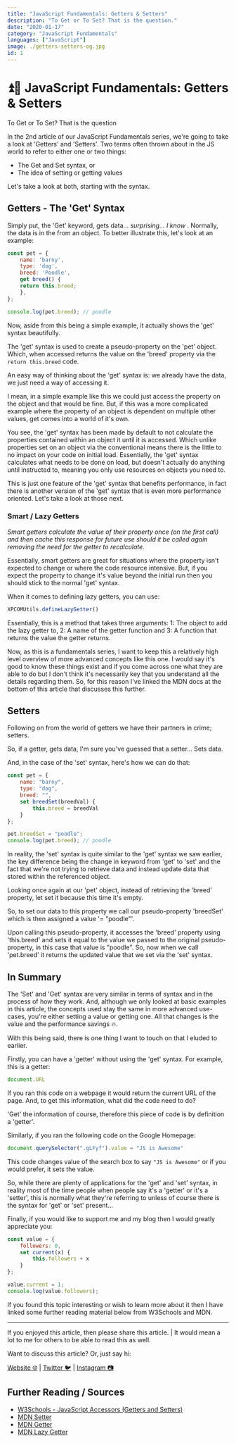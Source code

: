 ---
title: "JavaScript Fundamentals: Getters & Setters"
description: "To Get or To Set? That is the question."
date: "2020-01-17"
category: "JavaScript Fundamentals"
languages: ["JavaScript"]
image: ./getters-setters-og.jpg
id: 1
---

# ⏫🔽 JavaScript Fundamentals: Getters & Setters

To Get or To Set? That is the question

In the 2nd article of our JavaScript Fundamentals series, we're going to take a look at 'Getters' and 'Setters'. Two terms often thrown about in the JS world to refer to either one or two things:

* The Get and Set syntax, or
* The idea of setting or getting values

Let's take a look at both, starting with the syntax.

## Getters - The 'Get' Syntax

Simply put, the 'Get' keyword, gets data... *surprising... I know* . Normally, the data is in the from an object. To better illustrate this, let's look at an example:

```js
const pet = {
    name: 'barny',
    type: 'dog',
    breed: 'Poodle',
    get breed() {
    return this.breed;
    },
};

console.log(pet.breed); // poodle
```

Now, aside from this being a simple example, it actually shows the 'get' syntax beautifully.

The 'get' syntax is used to create a pseudo-property on the 'pet' object. Which, when accessed returns the value on the 'breed' property via the `return this.breed` code.

An easy way of thinking about the 'get' syntax is: we already have the data, we just need a way of accessing it.

I mean, in a simple example like this we could just access the property on the object and that would be fine. But, if this was a more complicated example where the property of an object is dependent on multiple other values, get comes into a world of it's own.

You see, the 'get' syntax has been made by default to not calculate the properties contained within an object it until it is accessed. Which unlike properties set on an object via the conventional means there is the little to no impact on your code on initial load. Essentially, the 'get' syntax calculates what needs to be done on load, but doesn't actually do anything until instructed to, meaning you only use resources on objects you need to.

This is just one feature of the 'get' syntax that benefits performance, in fact there is another version of the 'get' syntax that is even more performance oriented. Let's take a look at those next.

### Smart / Lazy Getters

*Smart getters calculate the value of their property once (on the first call) and then cache this response for future use should it be called again removing the need for the getter to recalculate.*

Essentially, smart getters are great for situations where the property isn't expected to change or where the code resource intensive. But, if you expect the property to change it's value beyond the initial run then you should stick to the normal 'get' syntax.

When it comes to defining lazy getters, you can use:

```JavaScript
XPCOMUtils.defineLazyGetter()
```

Essentially, this is a method that takes three arguments: 1: The object to add the lazy getter to, 2: A name of the getter function and 3: A function that returns the value the getter returns.

Now, as this is a fundamentals series, I want to keep this a relatively high level overview of more advanced concepts like this one. I would say it's good to know these things exist and if you come across one what they are able to do but I don't think it's necessarily key that you understand all the details regarding them. So, for this reason I've linked the MDN docs at the bottom of this article that discusses this further.

## Setters

Following on from the world of getters we have their partners in crime; setters.

So, if a getter, gets data, I'm sure you've guessed that a setter... Sets data.

And, in the case of the 'set' syntax, here's how we can do that:

```JavaScript
const pet = {
    name: "barny",
    type: "dog",
    breed: "",
    set breedSet(breedVal) {
        this.breed = breedVal
    }
};

pet.breedSet = "poodle";
console.log(pet.breed); // poodle
```

In reality, the 'set' syntax is quite similar to the 'get' syntax we saw earlier, the key difference being the change in keyword from 'get' to 'set' and the fact that we're not trying to retrieve data and instead update data that stored within the referenced object.

Looking once again at our 'pet' object, instead of retrieving the 'breed' property, let set it because this time it's empty.

So, to set our data to this property we call our pseudo-property 'breedSet' which is then assigned a value '= "poodle"'.

Upon calling this pseudo-property, it accesses the 'breed' property using 'this.breed' and sets it equal to the value we passed to the original pseudo-property, in this case that value is "poodle". So, now when we call 'pet.breed' it returns the updated value that we set via the 'set' syntax.

## In Summary

The 'Set' and 'Get' syntax are very similar in terms of syntax and in the process of how they work. And, although we only looked at basic examples in this article, the concepts used stay the same in more advanced use-cases, you're either setting a value or getting one. All that changes is the value and the performance savings 🔥.

With this being said, there is one thing I want to touch on that I eluded to earlier.

Firstly, you can have a 'getter' without using the 'get' syntax. For example, this is a getter:

```JavaScript
document.URL
```

If you ran this code on a webpage it would return the current URL of the page. And, to get this information, what did the code need to do?

'Get' the information of course, therefore this piece of code is by definition a 'getter'.

Similarly, if you ran the following code on the Google Homepage:

```JavaScript
document.querySelector(".gLFyf").value = "JS is Awesome"
```

This code changes value of the search box to say `"JS is Awesome"` or if you would prefer, it sets the value.

So, while there are plenty of applications for the 'get' and 'set' syntax, in reality most of the time people when people say it's a 'getter' or it's a 'setter', this is normally what they're referring to unless of course there is the syntax for 'get' or 'set' present...

Finally, if you would like to support me and my blog then I would greatly appreciate you:

```JavaScript
const value = {
    followers: 0,
    set current(x) {
        this.followers + x
    }
};

value.current = 1;
console.log(value.followers);
```

If you found this topic interesting or wish to learn more about it then I have linked some further reading material below from W3Schools and MDN.

---

If you enjoyed this article, then please share this article. | It would mean a lot to me for others to be able to read this as well.

Want to discuss this article? Or, just say hi:

[Website 🌐](https://www.conermurphy.com) | [Twitter 🐦](https://twitter.com/ConerMMurphy) | [Instagram 📷](https://www.instagram.com/conermurphy/)

## Further Reading / Sources

- [W3Schools - JavaScript Accessors (Getters and Setters)](https://www.w3schools.com/js/js_object_accessors.asp)
- [MDN Setter](https://developer.mozilla.org/en-US/docs/Web/JavaScript/Reference/Functions/set)
- [MDN Getter](https://developer.mozilla.org/en-US/docs/Web/JavaScript/Reference/Functions/get)
- [MDN Lazy Getter](https://developer.mozilla.org/en-US/docs/Mozilla/JavaScript_code_modules/XPCOMUtils.jsm#defineLazyGetter)

